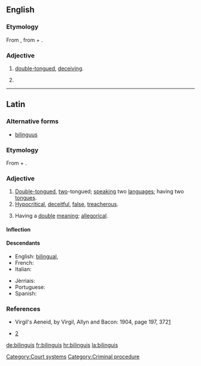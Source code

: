==English==

===Etymology===
From {{etyl|la}} {{term|bilinguis||double-tongued|lang=la}}, from {{term|bis||twice, in two ways|lang=la}} + {{term|lingua||tongue|lang=la}}.

===Adjective===
{{en-adj|-}}

# [[double-tongued]], [[deceiving]].
# {{legal}} {{non-gloss definition|In [[law]], the name historically given to a [[jury]], in which one part of the jury is [[natives]], and the other [[foreigners]].}}

----

==Latin==

===Alternative forms===
* [[bilinguus]]

===Etymology===
From {{term|bis||twice, in two ways|lang=la}} + {{term|lingua||tongue|lang=la}}.

===Adjective===
{{la-adj-3rd-2E|bilinguis|bilingue|bilingue}}

# [[double-tongued|Double-tongued]], [[two]]-tongued; [[speaking]] two [[languages]]; having two [[tongues]].
# [[hypocritical|Hypocritical]], [[deceitful]], [[false]], [[treacherous]].
# {{context|of a story or tale}} Having a [[double]] [[meaning]]; [[allegorical]].

====Inflection====
{{la-decl-3rd-2E|bilingu}}

====Descendants====
{{top2}}
* English: [[bilingual]], {{l/en|bilinguis}}
* French: {{l/fr|bilingue}}
* Italian: {{l/it|bilingue}}
{{mid2}}
* Jèrriais: {{l|roa-jer|bilîngue}}
* Portuguese: {{l/pt|bilíngüe}}
* Spanish: {{l/es|bilingüe}}
{{bottom}}

===References===
* Virgil's Aeneid, by Virgil, Allyn and Bacon: 1904, page 197, 372[http://books.google.com/books?id=QRgBAAAAYAAJ&pg=PA197&dq=Bilinguis&ei=VSBaR92gBIGmswPyx-C5DA]
* {{1728}} [http://digicoll.library.wisc.edu/cgi-bin/HistSciTech/HistSciTech-idx?type=turn&entity=HistSciTech000900240252&isize=L]

[[Category:Court systems]]
[[Category:Criminal procedure]]

[[de:bilinguis]]
[[fr:bilinguis]]
[[hr:bilinguis]]
[[la:bilinguis]]